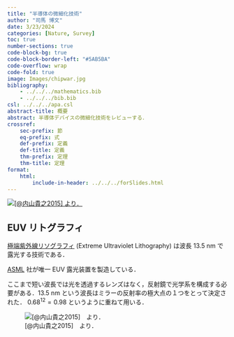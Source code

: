 ```yaml
---
title: "半導体の微細化技術"
author: "司馬 博文"
date: 3/23/2024
categories: [Nature, Survey]
toc: true
number-sections: true
code-block-bg: true
code-block-border-left: "#5AB5BA"
code-overflow: wrap
code-fold: true
image: Images/chipwar.jpg
bibliography: 
    - ../../../mathematics.bib
    - ../../../bib.bib
csl: ../../../apa.csl
abstract-title: 概要
abstract: 半導体デバイスの微細化技術をレビューする．
crossref:
    sec-prefix: 節
    eq-prefix: 式
    def-prefix: 定義
    def-title: 定義
    thm-prefix: 定理
    thm-title: 定理
format:
    html:
        include-in-header: ../../../forSlides.html
---
```


[![[@内山貴之2015] より．](Images/%E6%AC%A1%E4%B8%96%E4%BB%A3%E6%8A%80%E8%A1%93.png)](https://www.heas.jp/lecture/files/uchiyama.pdf)

## EUV リトグラフィ

[極端紫外線リソグラフィ](https://ja.wikipedia.org/wiki/%E6%A5%B5%E7%AB%AF%E7%B4%AB%E5%A4%96%E7%B7%9A%E3%83%AA%E3%82%BD%E3%82%B0%E3%83%A9%E3%83%95%E3%82%A3) (Extreme Ultraviolet Lithography) は波長 13.5 nm で露光する技術である．

[ASML](https://ja.wikipedia.org/wiki/ASML) 社が唯一 EUV 露光装置を製造している．

ここまで短い波長では光を透過するレンズはなく，反射鏡で光学系を構成する必要がある．13.5 nm という波長はミラーの反射率の極大点の１つをとって決定された． $0.68^{12}=0.98$ というように重ねて用いる．

![[@内山貴之2015]　より．](Images/%E5%8F%8D%E5%B0%84%E7%8E%87.png)

